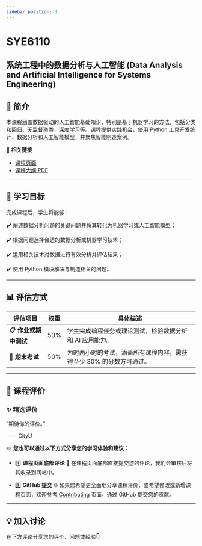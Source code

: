 ```yaml
---
sidebar_position: 1
---
```


# SYE6110
## 系统工程中的数据分析与人工智能 (Data Analysis and Artificial Intelligence for Systems Engineering)

## **📘 简介**
本课程涵盖数据驱动的人工智能基础知识，特别是基于机器学习的方法，包括分类和回归、无监督聚类、深度学习等。课程提供实践机会，使用 Python 工具开发统计、数据分析和人工智能模型，并聚焦智能制造案例。

🔗 **相关链接**
- [课程页面](https://www.cityu.edu.hk/catalogue/pg/202425/course/SYE6110.htm)
- [课程大纲 PDF](https://www.cityu.edu.hk/catalogue/pg/202425/course/SYE6110.pdf)

---

## **🎯 学习目标**

完成课程后，学生将能够：

✔️ 阐述数据分析问题的关键问题并将其转化为机器学习或人工智能模型；

✔️ 根据问题选择合适的数据分析或机器学习技术；

✔️ 运用相关技术对数据进行有效分析并评估结果；

✔️ 使用 Python 模块解决与制造相关的问题。

---

## **📊 评估方式**

| **评估项目**           | **权重** | **具体描述**                                                                                       |
|-----------------------|---------|---------------------------------------------------------------------------------------------------|
| **📋 作业或期中测试**    | 50%      | 学生完成编程任务或理论测试，检验数据分析和 AI 应用能力。                                               |
| **📝 期末考试**         | 50%      | 为时两小时的考试，涵盖所有课程内容，需获得至少 30% 的分数方可通过。                                          |

---

## **💬 课程评价**

### ✨ **精选评价**
<div className={commentStyles.commentBox}>
    <p className={commentStyles.commentText}>
        “期待你的评价。”
    </p>
    <p className={commentStyles.commentAuthor}>—— CityU</p>
</div>

✏️ **您也可以通过以下方式分享您的学习体验和建议：**

- 1️⃣ **课程页面底部评论**
💬 在课程页面底部直接提交您的评论，我们会审核后将其收录到网站中。

- 2️⃣ **GitHub 提交**
🌐 如果您希望更全面地分享课程评价，或希望修改或新增课程页面，欢迎参考 [Contributing](https://penjc.github.io/cityU-navigator/contributing) 页面，通过 GitHub 提交您的贡献。

---

## **💡 加入讨论**

在下方评论分享您的评价、问题或经验👇
<Utterances />